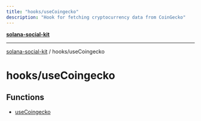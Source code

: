 ```yaml
---
title: "hooks/useCoingecko"
description: "Hook for fetching cryptocurrency data from CoinGecko"
---
```


[**solana-social-kit**](../../README.mdx)

***

[solana-social-kit](../../README.mdx) / hooks/useCoingecko

# hooks/useCoingecko

## Functions

- [useCoingecko](functions/useCoingecko.mdx) 
